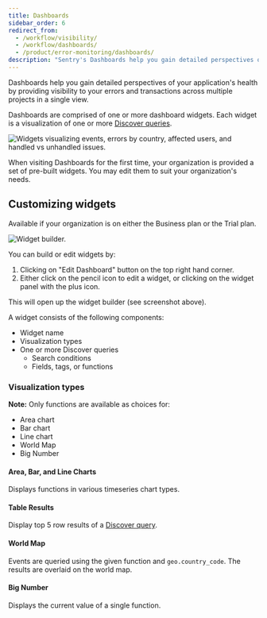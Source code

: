 ```yaml
---
title: Dashboards
sidebar_order: 6
redirect_from:
  - /workflow/visibility/
  - /workflow/dashboards/
  - /product/error-monitoring/dashboards/
description: "Sentry's Dashboards help you gain detailed perspectives of your application's health by providing filtering tools to navigate your issues across multiple projects in a single view."
---
```


Dashboards help you gain detailed perspectives of your application's health by providing visibility to your errors and transactions across multiple projects in a single view.

Dashboards are comprised of one or more dashboard widgets. Each widget is a visualization of one or more [Discover queries](/product/discover-queries/).

![Widgets visualizing events, errors by country, affected users, and handled vs unhandled issues.](dashboard.png)

When visiting Dashboards for the first time, your organization is provided a set of pre-built widgets. You may edit them to suit your organization's needs.

## Customizing widgets

<Alert title="Note" level="info">
  Available if your organization is on either the Business plan or the Trial plan.
</Alert>

![Widget builder.](widget_builder.png)

You can build or edit widgets by:

1. Clicking on "Edit Dashboard" button on the top right hand corner.
2. Either click on the pencil icon to edit a widget, or clicking on the widget panel with the plus icon.

This will open up the widget builder (see screenshot above).

A widget consists of the following components:

- Widget name
- Visualization types
- One or more Discover queries
  - Search conditions
  - Fields, tags, or functions

### Visualization types

**Note:** Only functions are available as choices for:

- Area chart
- Bar chart
- Line chart
- World Map
- Big Number

#### Area, Bar, and Line Charts

Displays functions in various timeseries chart types. 

#### Table Results

Display top 5 row results of a [Discover query](/product/discover-queries/).

#### World Map

Events are queried using the given function and `geo.country_code`. The results are overlaid on the world map.

#### Big Number 

Displays the current value of a single function.
